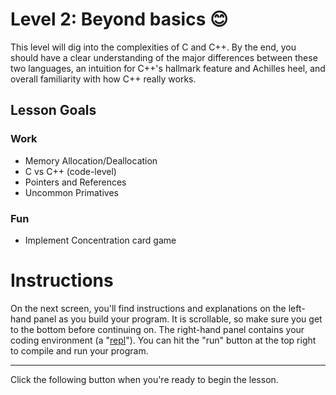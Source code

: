 # Level 2: Beyond basics 😊

This level will dig into the complexities of C and C++.
By the end, you should have a clear understanding of the
major differences between these two languages, an intuition for
C++'s hallmark feature and Achilles heel, and overall familiarity
with how C++ really works.

## Lesson Goals

### Work

- Memory Allocation/Deallocation
- C vs C++ (code-level)
- Pointers and References
- Uncommon Primatives

### Fun

- Implement Concentration card game

# Instructions

On the next screen, you'll find instructions and explanations
on the left-hand panel as you build your program.
It is scrollable, so make sure you get to the bottom before continuing on.
The right-hand panel contains your coding environment
(a "[repl](https://docs.repl.it/)").
You can hit the "run" button at the top right to compile and run your program.

---

Click the following button when you're ready to begin the lesson.
